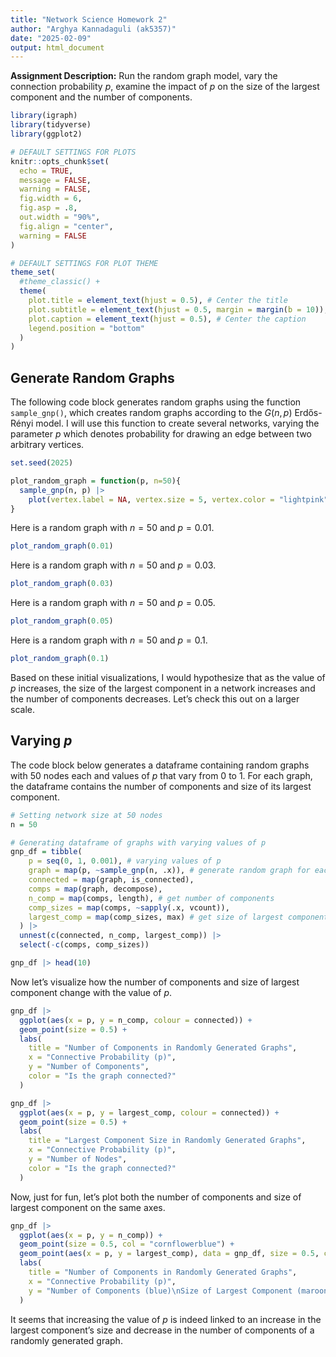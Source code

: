 ```yaml
---
title: "Network Science Homework 2"
author: "Arghya Kannadaguli (ak5357)"
date: "2025-02-09"
output: html_document
---
```


**Assignment Description:** Run the random graph model, vary the connection probability $p$, examine the impact of $p$ on the size of the largest component and the number of components.

```r
library(igraph)
library(tidyverse)
library(ggplot2)
```

```r
# DEFAULT SETTINGS FOR PLOTS
knitr::opts_chunk$set(
  echo = TRUE, 
  message = FALSE,
  warning = FALSE,
  fig.width = 6,
  fig.asp = .8,
  out.width = "90%",
  fig.align = "center",
  warning = FALSE
)

# DEFAULT SETTINGS FOR PLOT THEME
theme_set(
  #theme_classic() +
  theme(
    plot.title = element_text(hjust = 0.5), # Center the title
    plot.subtitle = element_text(hjust = 0.5, margin = margin(b = 10)), # Center the subtitle
    plot.caption = element_text(hjust = 0.5), # Center the caption
    legend.position = "bottom"
  )
)
```

## **Generate Random Graphs**

The following code block generates random graphs using the function `sample_gnp()`, which creates random graphs according to the $G(n,p)$ Erdős-Rényi model. I will use this function to create several networks, varying the parameter $p$ which denotes probability for drawing an edge between two arbitrary vertices.

```r
set.seed(2025)

plot_random_graph = function(p, n=50){
  sample_gnp(n, p) |> 
    plot(vertex.label = NA, vertex.size = 5, vertex.color = "lightpink", edge.width = 1.5, edge.color = "maroon")
}
```

Here is a random graph with $n = 50$ and $p = 0.01$.
```r
plot_random_graph(0.01)
```

Here is a random graph with $n = 50$ and $p = 0.03$.
```r
plot_random_graph(0.03)
```

Here is a random graph with $n = 50$ and $p = 0.05$.
```r
plot_random_graph(0.05)
```

Here is a random graph with $n = 50$ and $p = 0.1$.
```r
plot_random_graph(0.1)
```

Based on these initial visualizations, I would hypothesize that as the value of $p$ increases, the size of the largest component in a network increases and the number of components decreases. Let's check this out on a larger scale.

## **Varying $p$**

The code block below generates a dataframe containing random graphs with 50 nodes each and values of $p$ that vary from $0$ to $1$. For each graph, the dataframe contains the number of components and size of its largest component. 

```r
# Setting network size at 50 nodes
n = 50

# Generating dataframe of graphs with varying values of p
gnp_df = tibble(
    p = seq(0, 1, 0.001), # varying values of p
    graph = map(p, ~sample_gnp(n, .x)), # generate random graph for each p
    connected = map(graph, is_connected),
    comps = map(graph, decompose),
    n_comp = map(comps, length), # get number of components
    comp_sizes = map(comps, ~sapply(.x, vcount)),
    largest_comp = map(comp_sizes, max) # get size of largest component
  ) |> 
  unnest(c(connected, n_comp, largest_comp)) |> 
  select(-c(comps, comp_sizes))

gnp_df |> head(10)
```

Now let's visualize how the number of components and size of largest component change with the value of $p$.

```r
gnp_df |> 
  ggplot(aes(x = p, y = n_comp, colour = connected)) +
  geom_point(size = 0.5) +
  labs(
    title = "Number of Components in Randomly Generated Graphs",
    x = "Connective Probability (p)",
    y = "Number of Components",
    color = "Is the graph connected?"
  )
```


```r
gnp_df |> 
  ggplot(aes(x = p, y = largest_comp, colour = connected)) +
  geom_point(size = 0.5) + 
  labs(
    title = "Largest Component Size in Randomly Generated Graphs",
    x = "Connective Probability (p)",
    y = "Number of Nodes",
    color = "Is the graph connected?"
  )
```

Now, just for fun, let's plot both the number of components and size of largest component on the same axes.

```r
gnp_df |> 
  ggplot(aes(x = p, y = n_comp)) +
  geom_point(size = 0.5, col = "cornflowerblue") + 
  geom_point(aes(x = p, y = largest_comp), data = gnp_df, size = 0.5, col = "maroon") +
  labs(
    title = "Number of Components in Randomly Generated Graphs",
    x = "Connective Probability (p)",
    y = "Number of Components (blue)\nSize of Largest Component (maroon)"
  )
```


It seems that increasing the value of $p$ is indeed linked to an increase in the largest component's size and decrease in the number of components of a randomly generated graph. 
